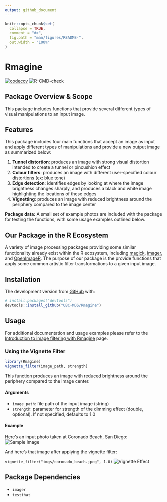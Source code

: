 ```yaml
---
output: github_document
---
```


```r
knitr::opts_chunk$set(
  collapse = TRUE,
  comment = "#>",
  fig.path = "man/figures/README-",
  out.width = "100%"
)
```

# Rmagine

[![codecov](https://codecov.io/gh/UBC-MDS/Rmagine/branch/master/graph/badge.svg)](https://codecov.io/gh/UBC-MDS/Rmagine)
![R-CMD-check](https://github.com/UBC-MDS/Rmagine/workflows/R-CMD-check/badge.svg)

## Package Overview & Scope

This package includes functions that provide several different types of visual manipulations to an input image.

## Features

This package includes four main functions that accept an image as input and apply different types of manipulations and provide a new output image as summarized below:

1. **Tunnel distortion**: produces an image with strong visual distortion intended to create a tunnel or pincushion effect
2. **Colour filters**: produces an image with different user-specified colour distortions (ex: blue tone)
3. **Edge detection**: identifies edges by looking at where the image brightness changes sharply, and produces a black and white image highlighting the locations of these edges
4. **Vignetting**: produces an image with reduced brightness around the periphery compared to the image center

**Package data:** A small set of example photos are included with the package for testing the functions, with some usage examples outlined below.


## Our Package in the R Ecosystem

A variety of image processing packages providing some similar functionality already exist within the R ecosystem, including [magick](https://github.com/ropensci/magick), [imager](https://github.com/dahtah/imager), and [OpenImageR](https://github.com/mlampros/OpenImageR). The purpose of our package is the provide functions that apply some common artistic filter transformations to a given input image.


## Installation

The development version from [GitHub](https://github.com/) with:

``` r
# install.packages("devtools")
devtools::install_github("UBC-MDS/Rmagine")
```

## Usage

For additional documentation and usage examples please refer to the [Introduction to image filtering with Rmagine](http://htmlpreview.github.com/?https://github.com/UBC-MDS/Rmagine/blob/brendon-vignette/vignettes/Rmagine-vignette.html) page.

### Using the Vignette Filter

```r
library(Rmagine)
vignette_filter(image_path, strength)
```

This function produces an image with reduced brightness around the periphery compared to the image center.

#### Arguments

- `image_path`: file path of the input image (string)
- `strength`: parameter for strength of the dimming effect (double, optional). If not specified, defaults to 1.0

#### Example

Here's an input photo taken at Coronado Beach, San Diego:
![Sample Image](vignettes/imgs/coronado_beach.jpeg)

And here's that image after applying the vignette filter:

`vignette_filter("imgs/coronado_beach.jpeg", 1.0)`
![Vignette Effect](vignettes/imgs/vignette.jpeg)



## Package Dependencies

- `imager`
- `testthat`
